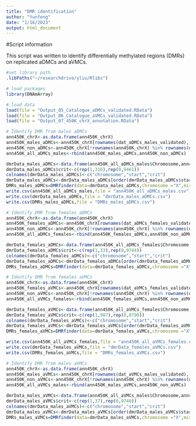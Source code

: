 ```yaml
---
title: "DMR_identification"
author: "Yunfeng"
date: "1/16/2023"
output: html_document
---
```

#Script information

This script was written to identify differentially methylated regions (DMRs) on replicated aDMCs and aVMCs.

```r
#set library path.
.libPaths("~/researchdrive/yliu/Rlibs")
```

```r
# load packages
library(DNAmArray)
```


```r
# load data
load(file = "Output_05_Catalogue_aDMCs_validated.RData")
load(file = "Output_06_Catalogue_aVMCs_validated.RData")
load(file = "Output_07_450K_chrX_annotation.RData")
```

```r
# Identify DMR from males aDMCs
ann450K_chrX<-as.data.frame(ann450K_chrX)
ann450K_males_aDMCs<-ann450K_chrX[rownames(dat_aDMCs_males_validated),]
ann450K_non_aDMCs<-ann450K_chrX[!rownames(ann450K_chrX) %in% rownames(dat_aDMCs_males_validated),]
ann450K_all_aDMCs_males<-rbind(ann450K_males_aDMCs,ann450K_non_aDMCs)

dmrData_males_aDMCs<-data.frame(ann450K_all_aDMCs_males$Chromosome,ann450K_all_aDMCs_males$start)
dmrData_males_aDMCs$crit<-c(rep(1,316),rep(0,9461))
colnames(dmrData_males_aDMCs)<-c("chromosome","start","crit")
dmrData_males_aDMCs<-dmrData_males_aDMCs[order(dmrData_males_aDMCs$start),]
DMRs_males_aDMCs=DMRfinder(data=dmrData_males_aDMCs,chromosome ="X",mismatches=3, icd=1000,illumina = FALSE)   # identify 17 DMR
write.csv(ann450K_all_aDMCs_males,file = "ann450K_all_aDMCs_males.csv")
write.csv(dmrData_males_aDMCs,file = "dmrData_males_aDMCs.csv")
write.csv(DMRs_males_aDMCs,file = "DMRs_males_aDMCs.csv")
```

```r
# Identify DMR from females aDMCs
ann450K_chrX<-as.data.frame(ann450K_chrX)
ann450K_females_aDMCs<-ann450K_chrX[rownames(dat_aDMCs_females_validated),]
ann450K_non_aDMCs<-ann450K_chrX[!rownames(ann450K_chrX) %in% rownames(dat_aDMCs_females_validated),]
ann450K_all_aDMCs_females<-rbind(ann450K_females_aDMCs,ann450K_non_aDMCs)

dmrData_females_aDMCs<-data.frame(ann450K_all_aDMCs_females$Chromosome,ann450K_all_aDMCs_females$start)
dmrData_females_aDMCs$crit<-c(rep(1,33),rep(0,9744))
colnames(dmrData_females_aDMCs)<-c("chromosome","start","crit")
dmrData_females_aDMCs<-dmrData_females_aDMCs[order(dmrData_females_aDMCs$start),]
DMRs_females_aDMCs=DMRfinder(data=dmrData_females_aDMCs,chromosome ="X",mismatches=3, icd=1000,illumina = FALSE)   # No DMRs identified
```


```r
# Identify DMR from females aVMCs
ann450K_chrX<-as.data.frame(ann450K_chrX)
ann450K_females_aVMCs<-ann450K_chrX[rownames(dat_aVMCs_females_validated),]
ann450K_non_aVMCs<-ann450K_chrX[!rownames(ann450K_chrX) %in% rownames(dat_aVMCs_females_validated),]
ann450K_all_aVMCs_females<-rbind(ann450K_females_aVMCs,ann450K_non_aVMCs)

dmrData_females_aVMCs<-data.frame(ann450K_all_aVMCs_females$Chromosome,ann450K_all_aVMCs_females$start)
dmrData_females_aVMCs$crit<-c(rep(1,987),rep(0,8790))
colnames(dmrData_females_aVMCs)<-c("chromosome","start","crit")
dmrData_females_aVMCs<-dmrData_females_aVMCs[order(dmrData_females_aVMCs$start),]
DMRs_females_aVMCs=DMRfinder(data=dmrData_females_aVMCs,chromosome ="X",mismatches=3, icd=1000,illumina = FALSE)   # 72 DMRs identified

write.csv(ann450K_all_aVMCs_females,file = "ann450K_all_aVMCs_females.csv")
write.csv(dmrData_females_aVMCs,file = "dmrData_females_aVMCs.csv")
write.csv(DMRs_females_aVMCs,file = "DMRs_females_aVMCs.csv")
```

```r
# Identify DMR from males aVMCs
ann450K_chrX<-as.data.frame(ann450K_chrX)
ann450K_males_aVMCs<-ann450K_chrX[rownames(dat_aVMCs_males_validated),]
ann450K_non_aVMCs<-ann450K_chrX[!rownames(ann450K_chrX) %in% rownames(dat_aVMCs_males_validated),]
ann450K_all_aVMCs_males<-rbind(ann450K_males_aVMCs,ann450K_non_aVMCs)

dmrData_males_aVMCs<-data.frame(ann450K_all_aVMCs_males$Chromosome,ann450K_all_aVMCs_males$start)
dmrData_males_aVMCs$crit<-c(rep(1,37),rep(0,9740))
colnames(dmrData_males_aVMCs)<-c("chromosome","start","crit")
dmrData_males_aVMCs<-dmrData_males_aVMCs[order(dmrData_males_aVMCs$start),]
DMRs_males_aVMCs=DMRfinder(data=dmrData_males_aVMCs,chromosome ="X",mismatches=3, icd=1000,illumina = FALSE)   # No DMRs identified
```









